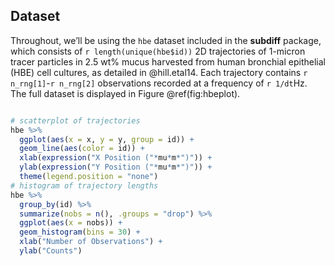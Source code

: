 ## Dataset

Throughout, we'll be using the `hbe` dataset included in the **subdiff** package, which consists of `r length(unique(hbe$id))` 2D trajectories of 1-micron tracer particles in 2.5 wt% mucus harvested from human bronchial epithelial (HBE) cell cultures, as detailed in @hill.etal14.  Each trajectory contains `r n_rng[1]`-`r n_rng[2]` observations recorded at a frequency of `r 1/dt`Hz.  The full dataset is displayed in Figure \@ref(fig:hbeplot).

```r
```

```r
# scatterplot of trajectories
hbe %>%
  ggplot(aes(x = x, y = y, group = id)) +
  geom_line(aes(color = id)) +
  xlab(expression("X Position ("*mu*m*")")) +
  ylab(expression("Y Position ("*mu*m*")")) +
  theme(legend.position = "none")
# histogram of trajectory lengths
hbe %>%
  group_by(id) %>%
  summarize(nobs = n(), .groups = "drop") %>%
  ggplot(aes(x = nobs)) +
  geom_histogram(bins = 30) +
  xlab("Number of Observations") +
  ylab("Counts")
```
